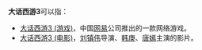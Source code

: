 '''大话西游3'''可以指：
*[[大话西游3_(游戏)|大话西游3 (游戏)]]，中国[[网易|网易]]公司推出的一款网络游戏。
*[[大话西游3_(电影)|大话西游3 (电影)]]，[[刘镇伟|刘镇伟]]导演、[[韩庚|韩庚]]、[[唐嫣|唐嫣]]主演的影片。

{{Disambig|Cat=数字中文混合名称作品消歧义}}